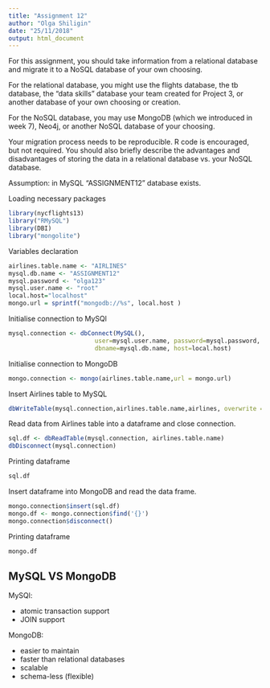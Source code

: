 ```yaml
---
title: "Assignment 12"
author: "Olga Shiligin"
date: "25/11/2018"
output: html_document
---
```


For this assignment, you should take information from a relational database and migrate it to a NoSQL database of your own choosing. 

For the relational database, you might use the flights database, the tb database, the "data skills" database your team created for Project 3, or another database of your own choosing or creation.

For the NoSQL database, you may use MongoDB (which we introduced in week 7), Neo4j, or another NoSQL database of your choosing.

Your migration process needs to be reproducible.  R code is encouraged, but not required.  You should also briefly describe the advantages and disadvantages of storing the data in a relational database vs. your NoSQL database.




Assumption: in MySQL "ASSIGNMENT12" database exists.

Loading necessary packages

```r
library(nycflights13)
library("RMySQL")
library(DBI)
library("mongolite")
```

Variables declaration

```r
airlines.table.name <- "AIRLINES"
mysql.db.name <- "ASSIGNMENT12"
mysql.password <- "olga123"
mysql.user.name <- "root"
local.host="localhost"
mongo.url = sprintf("mongodb://%s", local.host )
```

Initialise connection to MySQl 

```r
mysql.connection <- dbConnect(MySQL(),
                        user=mysql.user.name, password=mysql.password,
                        dbname=mysql.db.name, host=local.host)
```

Initialise connection to MongoDB 

```r
mongo.connection <- mongo(airlines.table.name,url = mongo.url) 
```

Insert Airlines table to MySQL

```r
dbWriteTable(mysql.connection,airlines.table.name,airlines, overwrite = TRUE)
```

Read data from Airlines table into a dataframe and close connection.

```r
sql.df <- dbReadTable(mysql.connection, airlines.table.name)
dbDisconnect(mysql.connection)
```

Printing dataframe 

```r
sql.df
```

Insert dataframe into MongoDB and read the data frame.

```r
mongo.connection$insert(sql.df)
mongo.df <- mongo.connection$find('{}')
mongo.connection$disconnect()
```

Printing dataframe 

```r
mongo.df
```


 MySQL VS MongoDB
-----------------


MySQl:

- atomic transaction support
- JOIN support

MongoDB:

- easier to maintain
- faster than relational databases
- scalable
- schema-less (flexible)



 
 
 
 
